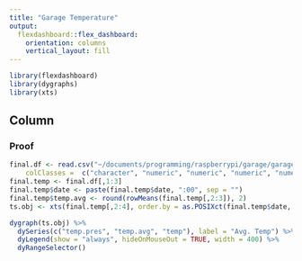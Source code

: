```yaml
---
title: "Garage Temperature"
output: 
  flexdashboard::flex_dashboard:
    orientation: columns
    vertical_layout: fill
---
```


```r
library(flexdashboard)
library(dygraphs)
library(xts)
```

Column
-----------------------------------------------------------------------

### Proof


```r
final.df <- read.csv("~/documents/programming/raspberrypi/garage/garage.txt", header = TRUE, stringsAsFactors = FALSE, 
	colClasses =  c("character", "numeric", "numeric", "numeric", "numeric"))
final.temp <- final.df[,1:3]
final.temp$date <- paste(final.temp$date, ":00", sep = "")
final.temp$temp.avg <- round(rowMeans(final.temp[,2:3]), 2)
ts.obj <- xts(final.temp[,2:4], order.by = as.POSIXct(final.temp$date, format = "%Y-%m-%d %H:%M:%S"))

dygraph(ts.obj) %>% 
  dySeries(c("temp.pres", "temp.avg", "temp"), label = "Avg. Temp") %>% 
  dyLegend(show = "always", hideOnMouseOut = TRUE, width = 400) %>% 
  dyRangeSelector()
```

